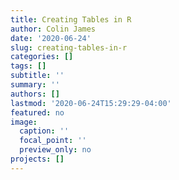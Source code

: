 ```yaml
---
title: Creating Tables in R
author: Colin James
date: '2020-06-24'
slug: creating-tables-in-r
categories: []
tags: []
subtitle: ''
summary: ''
authors: []
lastmod: '2020-06-24T15:29:29-04:00'
featured: no
image:
  caption: ''
  focal_point: ''
  preview_only: no
projects: []
---
```


